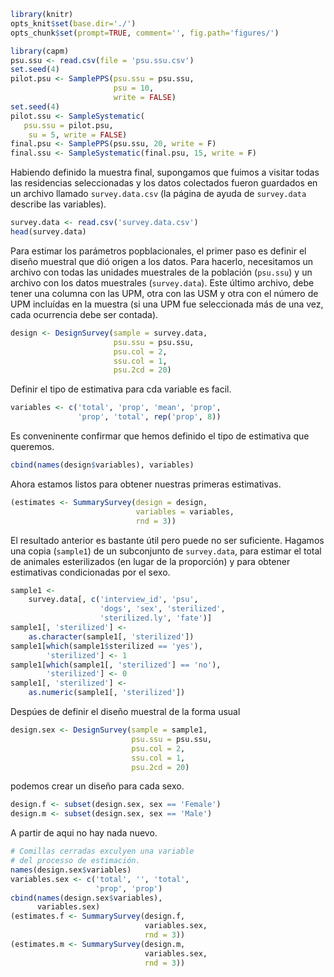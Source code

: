```r
library(knitr)
opts_knit$set(base.dir='./')
opts_chunk$set(prompt=TRUE, comment='', fig.path='figures/')
```

```r
library(capm)
psu.ssu <- read.csv(file = 'psu.ssu.csv')
set.seed(4)
pilot.psu <- SamplePPS(psu.ssu = psu.ssu,
                       psu = 10,
                       write = FALSE)
set.seed(4)
pilot.ssu <- SampleSystematic(
   psu.ssu = pilot.psu,
    su = 5, write = FALSE)
final.psu <- SamplePPS(psu.ssu, 20, write = F)
final.ssu <- SampleSystematic(final.psu, 15, write = F)
```

Habiendo definido la muestra final, supongamos que fuimos a visitar todas las residencias seleccionadas y los datos colectados fueron guardados en un archivo llamado `survey.data.csv` (la página de ayuda de `survey.data` describe las variables).

```r
survey.data <- read.csv('survey.data.csv')
head(survey.data)
```

Para estimar los parámetros popblacionales, el primer paso es definir el diseño muestral que dió origen a los datos. Para hacerlo, necesitamos un archivo con todas las unidades muestrales de la población (`psu.ssu`) y un archivo con los datos muestrales (`survey.data`). Este último archivo, debe tener una columna con las UPM, otra con las USM y otra con el número de UPM incluídas en la muestra (si una UPM fue seleccionada más de una vez, cada ocurrencia debe ser contada).

```r
design <- DesignSurvey(sample = survey.data,
                       psu.ssu = psu.ssu,
                       psu.col = 2,
                       ssu.col = 1,
                       psu.2cd = 20)
```

Definir el tipo de estimativa para cda variable es facil.

```r
variables <- c('total', 'prop', 'mean', 'prop',
               'prop', 'total', rep('prop', 8))
```

Es conveninente confirmar que hemos definido el tipo de estimativa que queremos.

```r
cbind(names(design$variables), variables)
```

Ahora estamos listos para obtener nuestras primeras estimativas.

```r
(estimates <- SummarySurvey(design = design,
                            variables = variables,
                            rnd = 3))
```

El resultado anterior es bastante útil pero puede no ser suficiente. Hagamos una copia (`sample1`) de un subconjunto de `survey.data`, para estimar el total de animales esterilizados (en lugar de la proporción) y para obtener estimativas condicionadas por el sexo.

```r
sample1 <-
    survey.data[, c('interview_id', 'psu',
                    'dogs', 'sex', 'sterilized',
                    'sterilized.ly', 'fate')]
sample1[, 'sterilized'] <-
    as.character(sample1[, 'sterilized'])
sample1[which(sample1$sterilized == 'yes'),
        'sterilized'] <- 1
sample1[which(sample1[, 'sterilized'] == 'no'),
        'sterilized'] <- 0
sample1[, 'sterilized'] <-
    as.numeric(sample1[, 'sterilized'])
```

Despúes de definir el diseño muestral de la forma usual

```r
design.sex <- DesignSurvey(sample = sample1,
                           psu.ssu = psu.ssu,
                           psu.col = 2,
                           ssu.col = 1,
                           psu.2cd = 20)
```

podemos crear un diseño para cada sexo.

```r
design.f <- subset(design.sex, sex == 'Female')
design.m <- subset(design.sex, sex == 'Male')
```

A partir de aqui no hay nada nuevo.

```r
# Comillas cerradas exculyen una variable
# del processo de estimación.
names(design.sex$variables)
variables.sex <- c('total', '', 'total', 
                   'prop', 'prop')
cbind(names(design.sex$variables),
      variables.sex)
(estimates.f <- SummarySurvey(design.f,
                              variables.sex,
                              rnd = 3))
(estimates.m <- SummarySurvey(design.m,
                              variables.sex,
                              rnd = 3))
```

